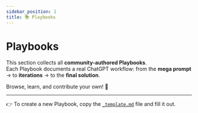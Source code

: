 ```yaml
---
sidebar_position: 1
title: 📚 Playbooks
---
```


# Playbooks

This section collects all **community-authored Playbooks**.  
Each Playbook documents a real ChatGPT workflow: from the **mega prompt** → to **iterations** → to the **final solution**.

Browse, learn, and contribute your own! 🚀

---

👉 To create a new Playbook, copy the [`_template.md`](../template) file and fill it out.
